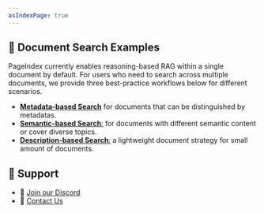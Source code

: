 ```yaml
---
asIndexPage: true
---
```


## 📄 Document Search Examples


PageIndex currently enables reasoning-based RAG within a single document by default.
For users who need to search across multiple documents, we provide three best-practice workflows below for different scenarios.

* [**Metadata-based Search**](doc-search/metadata) for documents that can be distinguished by metadatas.
* [**Semantic-based Search**:](doc-search/semantic) for documents with different semantic content or cover diverse topics.
* [**Description-based Search**:](doc-search/description) a lightweight document strategy for small amount of documents.


## 💬 Support

* 🤝 [Join our Discord](https://discord.gg/VuXuf29EUj)
* 📨 [Contact Us](https://ii2abc2jejf.typeform.com/to/meB40zV0)